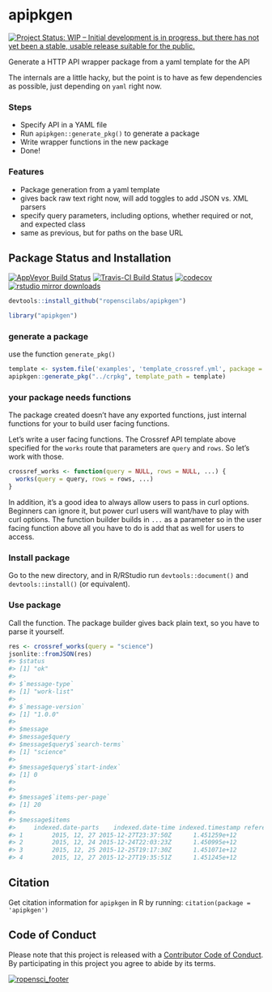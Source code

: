 apipkgen
========

[![Project Status: WIP – Initial development is in progress, but there has not yet been a stable, usable release suitable for the public.](https://www.repostatus.org/badges/latest/wip.svg)](https://www.repostatus.org/#wip)

Generate a HTTP API wrapper package from a yaml template for the API

The internals are a little hacky, but the point is to have as few dependencies as possible, just depending on `yaml` right now.

### Steps

* Specify API in a YAML file
* Run `apipkgen::generate_pkg()` to generate a package
* Write wrapper functions in the new package
* Done!

### Features

* Package generation from a yaml template
* gives back raw text right now, will add toggles to add JSON vs. XML parsers
* specify query parameters, including options, whether required or not, and expected class
* same as previous, but for paths on the base URL

## Package Status and Installation

[![AppVeyor Build Status](https://ci.appveyor.com/api/projects/status/github/ropensci/apipkgen?branch=master&svg=true)](https://ci.appveyor.com/project/ropensci/apipkgen)
[![Travis-CI Build Status](https://travis-ci.org/ropenscilabs/apipkgen.svg?branch=master)](https://travis-ci.org/)
 [![codecov](https://codecov.io/gh/ropenscilabs/apipkgen/branch/master/graph/badge.svg)](https://codecov.io/gh/ropensci/apipkgen)
[![rstudio mirror downloads](http://cranlogs.r-pkg.org/badges/apipkgen?color=blue)](https://github.com/metacran/cranlogs.app)

```r
devtools::install_github("ropenscilabs/apipkgen")
```

```r
library("apipkgen")
```

### generate a package

use the function `generate_pkg()`

```r
template <- system.file('examples', 'template_crossref.yml', package = "apipkgen")
apipkgen::generate_pkg("../crpkg", template_path = template)
```

### your package needs functions

The package created doesn't have any exported functions, just internal functions for your to build user facing functions.

Let's write a user facing functions. The Crossref API template above specified for the `works` route that parameters are `query` and `rows`. So let's work with those.

```r
crossref_works <- function(query = NULL, rows = NULL, ...) {
  works(query = query, rows = rows, ...)
}
```

In addition, it's a good idea to always allow users to pass in curl options. Beginners can ignore it, but power curl users will want/have to play with curl options. The function builder builds in `...` as a parameter so in the user facing function above all you have to do is add that as well for users to access.

### Install package

Go to the new directory, and in R/RStudio run `devtools::document()` and `devtools::install()` (or equivalent).

### Use package

Call the function. The package builder gives back plain text, so you have to parse it yourself.

```r
res <- crossref_works(query = "science")
jsonlite::fromJSON(res)
#> $status
#> [1] "ok"
#>
#> $`message-type`
#> [1] "work-list"
#>
#> $`message-version`
#> [1] "1.0.0"
#>
#> $message
#> $message$query
#> $message$query$`search-terms`
#> [1] "science"
#>
#> $message$query$`start-index`
#> [1] 0
#>
#>
#> $message$`items-per-page`
#> [1] 20
#>
#> $message$items
#>     indexed.date-parts    indexed.date-time indexed.timestamp reference-count
#> 1        2015, 12, 27 2015-12-27T23:37:50Z      1.451259e+12               0
#> 2        2015, 12, 24 2015-12-24T22:03:23Z      1.450995e+12               0
#> 3        2015, 12, 25 2015-12-25T19:17:30Z      1.451071e+12               0
#> 4        2015, 12, 27 2015-12-27T19:35:51Z      1.451245e+12               0
```

## Citation

Get citation information for `apipkgen` in R by running: `citation(package = 'apipkgen')`

## Code of Conduct

Please note that this project is released with a [Contributor Code of Conduct](CODE_OF_CONDUCT.md).
By participating in this project you agree to abide by its terms.


[![ropensci_footer](https://ropensci.org/public_images/github_footer.png)](https://ropensci.org)
